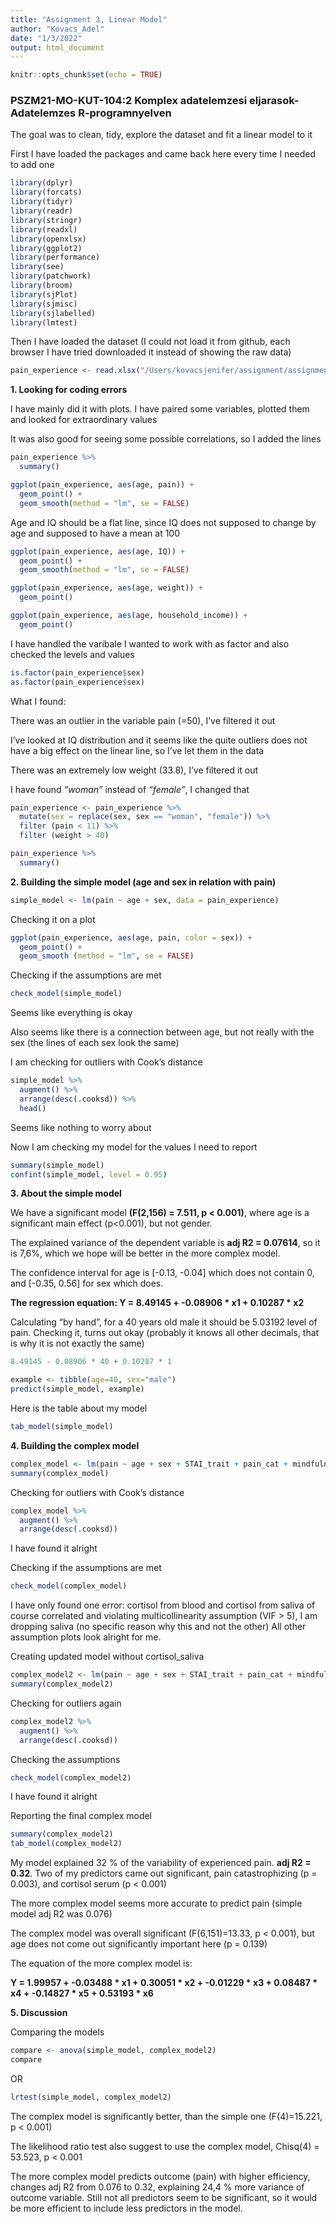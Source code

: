 ```yaml
---
title: "Assignment 3, Linear Model"
author: "Kovacs_Adel"
date: "1/3/2022"
output: html_document
---
```


```r
knitr::opts_chunk$set(echo = TRUE)
```

### PSZM21-MO-KUT-104:2	Komplex adatelemzesi eljarasok-Adatelemzes R-programnyelven

The goal was to clean, tidy, explore the dataset and fit a linear model to it

First I have loaded the packages and came back here every time I needed to add one

```r
library(dplyr)
library(forcats)
library(tidyr)
library(readr)
library(stringr)
library(readxl)
library(openxlsx)
library(ggplot2)
library(performance)
library(see)
library(patchwork)
library(broom)
library(sjPlot)
library(sjmisc)
library(sjlabelled)
library(lmtest)
```

Then I have loaded the dataset (I could not load it from github, each browser I have tried downloaded it instead of showing the raw data)

```r
pain_experience <- read.xlsx("/Users/kovacsjenifer/assignment/assignment_3_dataset.xlsx")
```

**1. Looking for coding errors**

I have mainly did it with plots. I have paired some variables, plotted them and looked for extraordinary values

It was also good for seeing some possible correlations, so I added the lines

```r
pain_experience %>%
  summary()
```

```r
ggplot(pain_experience, aes(age, pain)) +
  geom_point() +
  geom_smooth(method = "lm", se = FALSE)
```

Age and IQ should be a flat line, since IQ does not supposed to change by age and supposed to have a mean at 100

```r
ggplot(pain_experience, aes(age, IQ)) +
  geom_point() +
  geom_smooth(method = "lm", se = FALSE)
```

```r
ggplot(pain_experience, aes(age, weight)) +
  geom_point()
```

```r
ggplot(pain_experience, aes(age, household_income)) +
  geom_point()
```

I have handled the varibale I wanted to work with as factor and also checked the levels and values

```r
is.factor(pain_experience$sex)
as.factor(pain_experience$sex)
```

What I found:

There was an outlier in the variable pain (=50), I've filtered it out

I've looked at IQ distribution and it seems like the quite outliers does not have a big effect on the linear line, so I've let them in the data

There was an extremely low weight (33.8), I've filtered it out

I have found *"woman"* instead of *"female"*, I changed that

```r
pain_experience <- pain_experience %>%
  mutate(sex = replace(sex, sex == "woman", "female")) %>%
  filter (pain < 11) %>%
  filter (weight > 40)

pain_experience %>%
  summary()
```

**2. Building the simple model (age and sex in relation with pain)**

```r
simple_model <- lm(pain ~ age + sex, data = pain_experience)
```

Checking it on a plot

```r
ggplot(pain_experience, aes(age, pain, color = sex)) +
  geom_point() +
  geom_smooth (method = "lm", se = FALSE)
```

Checking if the assumptions are met

```r
check_model(simple_model)
```

Seems like everything is okay

Also seems like there is a connection between age, but not really with the sex (the lines of each sex look the same)

I am checking for outliers with Cook's distance

```r
simple_model %>%
  augment() %>%
  arrange(desc(.cooksd)) %>%
  head()
```

Seems like nothing to worry about

Now I am checking my model for the values I need to report

```r
summary(simple_model)
confint(simple_model, level = 0.95)
```

**3. About the simple model**

We have a significant model **(F(2,156) = 7.511, p < 0.001)**, where age is a significant main effect (p<0.001), but not gender.

The explained variance of the dependent variable is **adj R2 = 0.07614**, so it is 7,6%, which we hope will be better in the more complex model. 

The confidence interval for age is [-0.13, -0.04] which does not contain 0, and [-0.35, 0.56] for sex which does. 

**The regression equation: Y = 8.49145 + -0.08906 * x1 + 0.10287 * x2**

Calculating "by hand", for a 40 years old male it should be 5.03192 level of pain. Checking it, turns out okay (probably it knows all other decimals, that is why it is not exactly the same)

```r
8.49145 - 0.08906 * 40 + 0.10287 * 1

example <- tibble(age=40, sex="male")
predict(simple_model, example)
```

Here is the table about my model

```r
tab_model(simple_model)
```

**4. Building the complex model**

```r
complex_model <- lm(pain ~ age + sex + STAI_trait + pain_cat + mindfulness + cortisol_serum + cortisol_saliva, data=pain_experience)
summary(complex_model)
```

Checking for outliers with Cook's distance

```r
complex_model %>%
  augment() %>%
  arrange(desc(.cooksd))
```

I have found it alright

Checking if the assumptions are met

```r
check_model(complex_model)
```

I have only found one error: cortisol from blood and cortisol from saliva of course correlated and violating multicollinearity assumption (VIF > 5), I am dropping saliva (no specific reason why this and not the other)
All other assumption plots look alright for me. 

Creating updated model without cortisol_saliva

```r
complex_model2 <- lm(pain ~ age + sex + STAI_trait + pain_cat + mindfulness + cortisol_serum, data=pain_experience)
summary(complex_model2)
```

Checking for outliers again

```r
complex_model2 %>%
  augment() %>%
  arrange(desc(.cooksd))
```

Checking the assumptions

```r
check_model(complex_model2)
```

I have found it alright

Reporting the final complex model

```r
summary(complex_model2)
tab_model(complex_model2)
```

My model explained 32 % of the variability of experienced pain. **adj R2 = 0.32**. Two of my predictors came out significant, pain catastrophizing (p = 0.003), and cortisol serum (p < 0.001)

The more complex model seems more accurate to predict pain (simple model adj R2 was 0.076)

The complex model was overall significant (F(6,151)=13.33, p < 0.001), but age does not come out significantly important here (p = 0.139)

The equation of the more complex model is:

**Y = 1.99957 + -0.03488 * x1 +  0.30051 * x2 + -0.01229 * x3 + 0.08487 * x4 + -0.14827 * x5 + 0.53193 * x6**

**5. Discussion**

Comparing the models

```r
compare <- anova(simple_model, complex_model2)
compare
```

OR

```r
lrtest(simple_model, complex_model2)
```

The complex model is significantly better, than the simple one (F(4)=15.221, p < 0.001)

The  likelihood ratio test also suggest to use the complex model, Chisq(4) = 53.523, p < 0.001

The more complex model predicts outcome (pain) with higher efficiency, changes adj R2 from 0.076 to 0.32, explaining 24,4 % more variance of outcome variable. Still not all predictors seem to be significant, so it would be more efficient to include less predictors in the model. 
